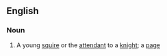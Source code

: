 ==English==

===Noun===
{{en-noun}}

#{{obsolete}} A young [[squire]] or the [[attendant]] to a [[knight]]; a [[page]]